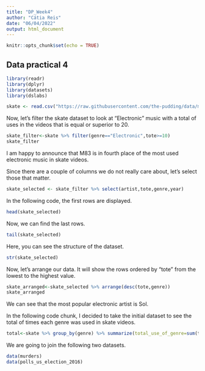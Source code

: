 ```yaml
---
title: "DP_Week4"
author: "Cátia Reis"
date: "06/04/2022"
output: html_document
---
```


```r
knitr::opts_chunk$set(echo = TRUE)
```

## Data practical 4

```r
library(readr)
library(dplyr)
library(datasets)
library(dslabs)
```

<!-- * Filter the data by two variables -- e.g., countries of your choice -- and save the results to a new data frame -->
```r
skate <- read.csv("https://raw.githubusercontent.com/the-pudding/data/master/skate-music/soundtrack_data.csv")
```

Now, let's filter the skate dataset to look at "Electronic" music with a total of uses in the videos that is equal or superior to 20.
```r
skate_filter<-skate %>% filter(genre=="Electronic",tote>=10)
skate_filter
```

I am happy to announce that M83 is in fourth place of the most used electronic music in skate videos.  



Since there are a couple of columns we do not really care about, let's select those that matter. 

```r
skate_selected <- skate_filter %>% select(artist,tote,genre,year)
```

In the following code, the first rows are displayed. 
```r
head(skate_selected)
```


Now, we can find the last rows. 
```r
tail(skate_selected)
```

Here, you can see the structure of the dataset. 
```r
str(skate_selected)
```

Now, let's arrange our data. It will show the rows ordered by "tote" from the lowest to the highest value.

```r
skate_arranged<-skate_selected %>% arrange(desc(tote,genre))
skate_arranged
```

We can see that the most popular electronic artist is Sol. 

<!--Describe any patterns or lack of patterns that you see in the data (note: you can also rearrange the data in other ways if that helps, but look at it and write up in a sentence or two your findings)-->


In the following code chunk, I decided to take the initial dataset to see the total of times each genre was used in skate videos. 
```r
total<-skate %>% group_by(genre) %>% summarize(total_use_of_genre=sum(tote)) %>% arrange(desc(total_use_of_genre))
```

We are going to join the following two datasets.

```r
data(murders)
data(polls_us_election_2016)
```





